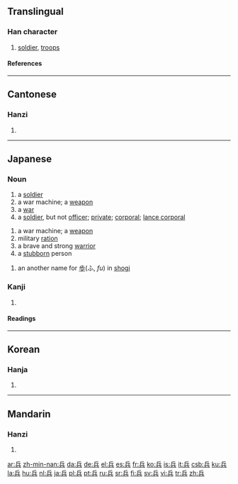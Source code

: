 ==Translingual==
===Han character===
{{Han char|rad=八|as=05|sn=7|four=7280<sub>1</sub>|canj=人一金 (OMC)}}
# [[soldier]], [[troops]]
====References====
{{Han ref|kx=0127.100|dkj=01462|hdz=10244.040|uh=5175|ud=20853|bh=A74C|bd=42828}}
----
==Cantonese==
===Hanzi===
{{yue-hanzi|jyut=|y=bing1}}
# {{defn|Cantonese}}
----
== Japanese ==
=== Noun ===
{{ja-noun|k|hira=へい|rom=hei}}
# a [[soldier]]
# a war machine; a [[weapon]]
# a [[war]]
# a [[soldier]], but not [[officer]]; [[private]]; [[corporal]]; [[lance corporal]]
{{ja-noun|k|hira=つわもの|rom=tsuwamono}}
# a war machine; a [[weapon]]
# military [[ration]]
# a brave and strong [[warrior]]
# a [[stubborn]] person
{{ja-noun|k|hira=ひょう|rom=hyō}}
# an another name for [[歩]](ふ, ''fu'') in [[shogi]]
===Kanji===
{{ja-kanji|grade=4|rs=八05}}
# {{defn|Japanese}} 
====Readings====
{{ja-readings|on=[[へい]] (hei), [[ひょう]] (hyō)|kun=[[つわもの]] (tsuwamono), [[いくさ]] (ikusa)}}
----
==Korean==
===Hanja===
{{ko-hanja|hangeul=병|rv=byeong|mr=pyŏng}}
# {{defn|Korean}}
----
==Mandarin==
===Hanzi===
{{cmn-hanzi|pin=[[bīng]] (bing1), [[jī]] (ji1)|wg=ping<sup>1</sup>, chi<sup>1</sup>}}
# {{defn|Mandarin}}

[[ar:兵]]
[[zh-min-nan:兵]]
[[da:兵]]
[[de:兵]]
[[el:兵]]
[[es:兵]]
[[fr:兵]]
[[ko:兵]]
[[is:兵]]
[[it:兵]]
[[csb:兵]]
[[ku:兵]]
[[la:兵]]
[[hu:兵]]
[[nl:兵]]
[[ja:兵]]
[[pl:兵]]
[[pt:兵]]
[[ru:兵]]
[[sr:兵]]
[[fi:兵]]
[[sv:兵]]
[[vi:兵]]
[[tr:兵]]
[[zh:兵]]
